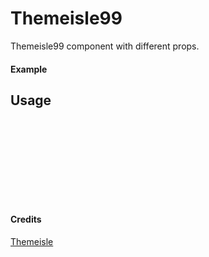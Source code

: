 
<Meta of={Themeisle99} title="Themeisle/Themeisle99" />

# Themeisle99

Themeisle99 component with different props.

#### Example

<Canvas of={Themeisle99.Primary} />

## Usage

```ts
import { Themeisle99 } from "yadl-ui";

const Example = () => {
  return (
      <Themeisle99 />
  );
};

export default Example;
```

#### Credits
[Themeisle](https://themeisle.com/illustrations)
